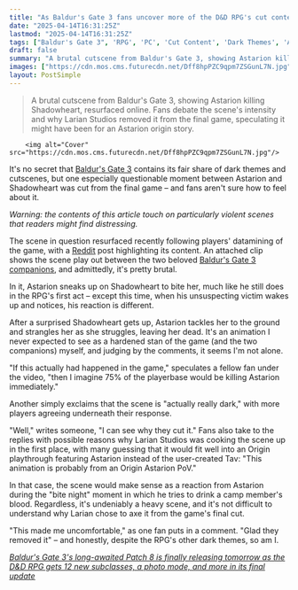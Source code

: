 ```yaml
---
title: "As Baldur's Gate 3 fans uncover more of the D&D RPG's cut content, one especially dark scene has fans saying '75% of the playerbase would be killing Astarion' over it"
date: "2025-04-14T16:31:25Z"
lastmod: "2025-04-14T16:31:25Z"
tags: ["Baldur's Gate 3", 'RPG', 'PC', 'Cut Content', 'Dark Themes', 'Astarion', 'Shadowheart']
draft: false
summary: "A brutal cutscene from Baldur's Gate 3, showing Astarion killing Shadowheart, resurfaced online.  Fans debate the scene's intensity and why Larian Studios removed it from the final game, speculating it might have been for an Astarion origin story."
images: ["https://cdn.mos.cms.futurecdn.net/Dff8hpPZC9qpm7ZSGunL7N.jpg"]
layout: PostSimple
---
```

> A brutal cutscene from Baldur's Gate 3, showing Astarion killing Shadowheart, resurfaced online.  Fans debate the scene's intensity and why Larian Studios removed it from the final game, speculating it might have been for an Astarion origin story.


        <img alt="Cover" src="https://cdn.mos.cms.futurecdn.net/Dff8hpPZC9qpm7ZSGunL7N.jpg"/>
        
It's no secret that [<u>Baldur's Gate 3</u>](https://www.gamesradar.com/baldurs-gate-3-guide/) contains its fair share of dark themes and cutscenes, but one especially questionable moment between Astarion and Shadowheart was cut from the final game – and fans aren't sure how to feel about it.

*Warning: the contents of this article touch on particularly violent scenes that readers might find distressing.*

The scene in question resurfaced recently following players' datamining of the game, with a [<u>Reddit</u>](https://www.reddit.com/r/BaldursGate3/comments/1jshbrh/more_datamined_animations_between_astarion_and/?utm_source=embedv2&utm_medium=post_embed&utm_content=whitespace&embed_host_url=https://www.thegamer.com/baldurs-gate-3-bg3-cut-content-astarion-kills-shadowheart/) post highlighting its content. An attached clip shows the scene play out between the two beloved [<u>Baldur's Gate 3 companions</u>](https://www.gamesradar.com/baldurs-gate-3-companions-party/), and admittedly, it's pretty brutal.

In it, Astarion sneaks up on Shadowheart to bite her, much like he still does in the RPG's first act – except this time, when his unsuspecting victim wakes up and notices, his reaction is different.

After a surprised Shadowheart gets up, Astarion tackles her to the ground and strangles her as she struggles, leaving her dead. It's an animation I never expected to see as a hardened stan of the game (and the two companions) myself, and judging by the comments, it seems I'm not alone.

"If this actually had happened in the game," speculates a fellow fan under the video, "then I imagine 75% of the playerbase would be killing Astarion immediately."

Another simply exclaims that the scene is "actually really dark," with more players agreeing underneath their response.

"Well," writes someone, "I can see why they cut it." Fans also take to the replies with possible reasons why Larian Studios was cooking the scene up in the first place, with many guessing that it would fit well into an Origin playthrough featuring Astarion instead of the user-created Tav: "This animation is probably from an Origin Astarion PoV."

In that case, the scene would make sense as a reaction from Astarion during the "bite night" moment in which he tries to drink a camp member's blood. Regardless, it's undeniably a heavy scene, and it's not difficult to understand why Larian chose to axe it from the game's final cut.

"This made me uncomfortable," as one fan puts in a comment. "Glad they removed it" – and honestly, despite the RPG's other dark themes, so am I.

[<u><em>Baldur's Gate 3's long-awaited Patch 8 is finally releasing tomorrow as the D&amp;D RPG gets 12 new subclasses, a photo mode, and more in its final update</em></u>](https://www.gamesradar.com/games/baldur-s-gate/baldurs-gate-3s-long-awaited-patch-8-finally-releases-next-week-as-the-d-and-d-rpg-gets-12-new-subclasses-a-photo-mode-and-more-in-its-final-update/)
        